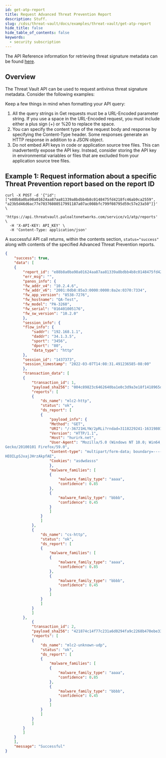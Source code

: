 ```yaml
---
id: get-atp-report
title: Request Advanced Threat Prevention Report
description: Stuff.
slug: /cdss/threat-vault/docs/examples/threat-vault/get-atp-report
hide_title: false
hide_table_of_contents: false
keywords:
  - security subscription
---
```


The API Reference information for retrieving threat signature metadata can be found [here](/cdss/threat-vault/api/advanced-threat-prevention#operation/threats).

## Overview

The Threat Vault API can be used to request antivirus threat signature metadata. Consider the following examples:

Keep a few things in mind when formatting your API query:

1. All the query strings in Get requests must be a URL-Encoded parameter string. If you use a space in the URL-Encoded request, you must include either a plus sign (+) or %20 to replace the space.
2. You can specify the content type of the request body and response by specifying the Content-Type header. Some responses generate an HTTP response in addition to a JSON object.
3. Do not embed API keys in code or application source tree files. This can inadvertently expose the API key. Instead, consider storing the API key in environmental variables or files that are excluded from your application source tree files.

## Example 1: Request information about a specific Threat Prevention report based on the report ID

```shell-session
curl -X POST -d '{"id": ["e88b8a0ba98a01624aa87aa81339a8bdbb4b8c0148475fd4218fc46ab9ca2559", "a23b5d46d6ac77e70376080517991187a07ac008bfc799f08795d59c57e23a50"]}' \
  'https://api.threatvault.paloaltonetworks.com/service/v1/atp/reports' \
  -H 'X-API-KEY: API_KEY' \
  -H 'Content-Type: application/json'
```

A successful API call returns, within the contents section, `status="success"` along with contents of the specified Advanced Threat Prevention reports.

```json
{
    "success": true,
    "data": [
	{
	    "report_id": "e88b8a0ba98a01624aa87aa81339a8bdbb4b8c0148475fd4218fc46ab9ca2559",
	    "err_msg": "",
	    "panos_info": {
		"fw_addr_v4": "10.2.4.6",
		"fw_addr_v6": "2001:0db8:85a3:0000:0000:8a2e:0370:7334",
		"fw_app_version": "8538-7276",
		"fw_hostname": "QA-Test",
		"fw_model": "PA-3260",
		"fw_serial": "016401005176",
		"fw_sw_version": "10.2.0"
	    },
	    "session_info": {
		"flow_info": {
		    "saddr": "192.168.1.1",
		    "daddr": "34.1.3.5",
		    "sport": "3456",
		    "dport": "80",
		    "data_type": "http"
		},
		"session_id": "1437373",
		"session_timestamp": "2022-03-07T14:08:31.491236585-08:00"
	    },
	    "transaction_data": [
		{
		    "transaction_id": 1,
		    "payload_sha256": "004c89823c6462640ba1e0c3d9a3e18f1418965df809d88b8687fc9137246871",
		    "reports": [
			{
			    "ds_name": "mlc2-http",
			    "status": "ok",
			    "ds_report": [
				{
				    "payload_info": {
					"Method": "GET",
					"URI": "/-36721HLYW/2pRLi?rndad=3118229241-1631980139",
					"Version": "HTTP/1.1",
					"Host": "hurirk.net",
					"User-Agent": "Mozilla/5.0 (Windows NT 10.0; Win64; x64; rv:59.0)
Gecko/20100101 Firefox/59.0",
					"Content-type": "multipart/form-data; boundary=---------------------
HEOILpSJxajJHrzAkpfAE",
					"Cookies": "asdwdasss"
				    },
				    "malware_families": [
					{
					    "malware_family_type": "aaaa",
					    "confidence": 0.85
					},
					{
	  				    "malware_family_type": "bbbb",
					    "confidence": 0.45
					}
				    ]
				}
			    ]
			},
			{
			    "ds_name": "cs-http",
			    "status": "ok",
			    "ds_report": [
				{
				    "malware_families": [
					{
					    "malware_family_type": "aaaa",
					    "confidence": 0.85
					},
					{
					    "malware_family_type": "bbbb",
					    "confidence": 0.45
					}
				    ]
				}
			    ]
			}
		    ]
		},
	    	{
		    "transaction_id": 2,
		    "payload_sha256": "421874c14f77c231a6d0294fa9c2268b470ebe33674dd19af9c0dbb5353b4e74",
		    "reports": [
			{
			    "ds_name": "mlc2-unknown-udp",
			    "status": "ok",
			    "ds_report": [
				{
				    "malware_families": [
					{
					    "malware_family_type": "aaaa",
					    "confidence": 0.85
					},
					{
					    "malware_family_type": "bbbb",
					    "confidence": 0.45
					}
				    ]
				}
			    ]
			}
		    ]
		}
	    ]
	}
    ],
    "message": "Successful"
}
```
